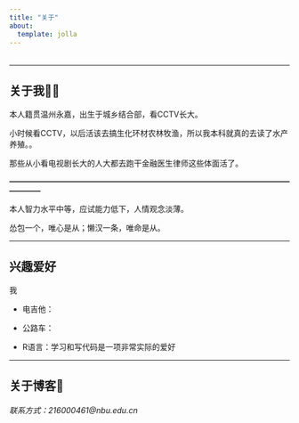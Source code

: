 ```yaml
---
title: "关于"
about:
  template: jolla
---
```


###### 

------------------------------------------------------------------------------------------------------------------------

## 关于我🧑‍🎓

本人籍贯温州永嘉，出生于城乡结合部，看CCTV长大。

小时候看CCTV，以后活该去搞生化环材农林牧渔，所以我本科就真的去读了水产养殖。。

那些从小看电视剧长大的人大都去跑干金融医生律师这些体面活了。

**------------------------------------------------------------------------------------------------------------------------**

本人智力水平中等，应试能力低下，人情观念淡薄。

怂包一个，唯心是从；懒汉一条，唯命是从。

------------------------------------------------------------------------------------------------------------------------

## 兴趣爱好

我

-   电吉他：

-   公路车：

-   R语言：学习和写代码是一项非常实际的爱好

------------------------------------------------------------------------------------------------------------------------

## 关于博客🙂

###### 联系方式*：216000461\@nbu.edu.cn*
